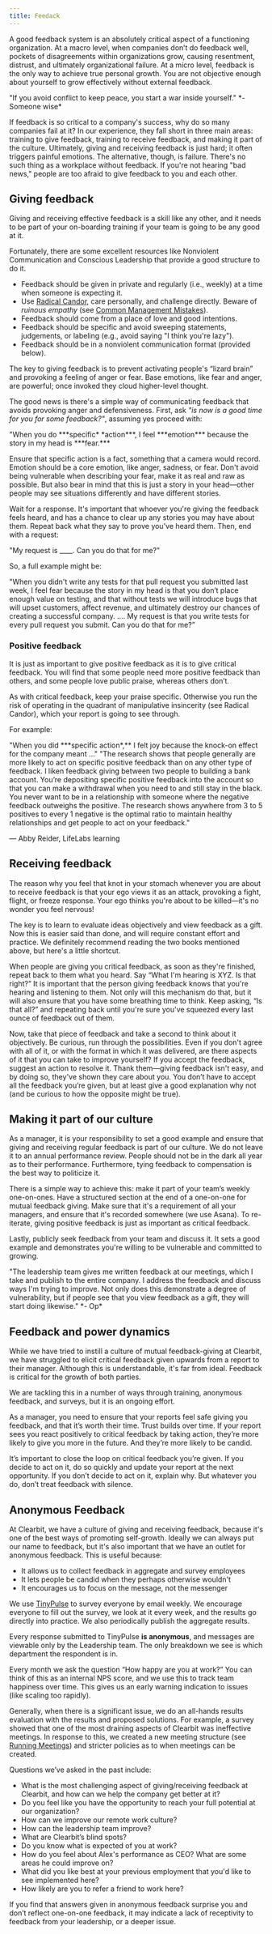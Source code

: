 ```yaml
---
title: Feedack
---
```



A good feedback system is an absolutely critical aspect of a functioning organization. At a macro level, when companies don’t do feedback well, pockets of disagreements within organizations grow, causing resentment, distrust, and ultimately organizational failure. At a micro level, feedback is the only way to achieve true personal growth. You are not objective enough about yourself to grow effectively without external feedback.

<Callout emoji="🗣">
"If you avoid conflict to keep peace, you start a war inside yourself."
*-Someone wise*
</Callout>

If feedback is so critical to a company's success, why do so many companies fail at it? In our experience, they fall short in three main areas: training to give feedback, training to receive feedback, and making it part of the culture. Ultimately, giving and receiving feedback is just hard; it often triggers painful emotions. The alternative, though, is failure. There's no such thing as a workplace without feedback. If you're not hearing "bad news," people are too afraid to give feedback to you and each other.

## Giving feedback

Giving and receiving effective feedback is a skill like any other, and it needs to be part of your on-boarding training if your team is going to be any good at it.

Fortunately, there are some excellent resources like Nonviolent Communication and Conscious Leadership that provide a good structure to do it.

- Feedback should be given in private and regularly (i.e., weekly) at a time when someone is expecting it.
- Use [Radical Candor](https://www.notion.so/Radical-Candor-2d253ef51d2e4aecab76e172fc6e9209), care personally, and challenge directly. Beware of *ruinous empathy* (see [Common Management Mistakes](https://www.notion.so/managershandbook/Common-management-mistakes-55985f537e8c4d4ea1ced54b4df424e2)).
- Feedback should come from a place of love and good intentions.
- Feedback should be specific and avoid sweeping statements, judgements, or labeling (e.g., avoid saying "I think you're lazy").
- Feedback should be in a nonviolent communication format (provided below).

The key to giving feedback is to prevent activating people's “lizard brain” and provoking a feeling of anger or fear. Base emotions, like fear and anger, are powerful; once invoked they cloud higher-level thought.

The good news is there's a simple way of communicating feedback that avoids provoking anger and defensiveness. First, ask *"is* *now is a good time for you for some feedback?"*, assuming yes proceed with:

<Callout emoji="👥">
"When you do ***specific* *action***, I feel ***emotion*** because the story in my head is ***fear.***
</Callout>

Ensure that specific action is a fact, something that a camera would record. Emotion should be a core emotion, like anger, sadness, or fear. Don't avoid being vulnerable when describing your fear, make it as real and raw as possible. But also bear in mind that this is just a story in your head—other people may see situations differently and have different stories.

Wait for a response. It's important that whoever you're giving the feedback feels heard, and has a chance to clear up any stories you may have about them. Repeat back what they say to prove you've heard them. Then, end with a request:

<Callout emoji="👥">
"My request is ____. Can you do that for me?"
</Callout>

So, a full example might be:

<Callout emoji="👥">
"When you didn't write any tests for that pull request you submitted last week, I feel fear because the story in my head is that you don’t place enough value on testing, and that without tests we will introduce bugs that will upset customers, affect revenue, and ultimately destroy our chances of creating a successful company.
....
My request is that you write tests for every pull request you submit. Can you do that for me?”
</Callout>

### Positive feedback

It is just as important to give positive feedback as it is to give critical feedback. You will find that some people need more positive feedback than others, and some people love public praise, whereas others don’t.

As with critical feedback, keep your praise specific. Otherwise you run the risk of operating in the quadrant of manipulative insincerity (see Radical Candor), which your report is going to see through.

For example:

<Callout emoji="👥">
"When you did ***specific action*,** I felt joy because the knock-on effect for the company meant ..."
</Callout>

<Callout emoji="🗣">
"The research shows that people generally are more likely to act on specific positive feedback than on any other type of feedback. I liken feedback giving between two people to building a bank account. You’re depositing specific positive feedback into the account so that you can make a withdrawal when you need to and still stay in the black. You never want to be in a relationship with someone where the negative feedback outweighs the positive. The research shows anywhere from 3 to 5 positives to every 1 negative is the optimal ratio to maintain healthy relationships and get people to act on your feedback."

— Abby Reider, LifeLabs learning
</Callout>

## Receiving feedback

The reason why you feel that knot in your stomach whenever you are about to receive feedback is that your ego views it as an attack, provoking a fight, flight, or freeze response. Your ego thinks you're about to be killed—it's no wonder you feel nervous!

The key is to learn to evaluate ideas objectively and view feedback as a gift. Now this is easier said than done, and will require constant effort and practice. We definitely recommend reading the two books mentioned above, but here's a little shortcut.

When people are giving you critical feedback, as soon as they're finished, repeat back to them what you heard. Say “What I'm hearing is XYZ. Is that right?” It is important that the person giving feedback knows that you're hearing and listening to them. Not only will this mechanism do that, but it will also ensure that you have some breathing time to think. Keep asking, “Is that all?” and repeating back until you're sure you've squeezed every last ounce of feedback out of them.

Now, take that piece of feedback and take a second to think about it objectively. Be curious, run through the possibilities. Even if you don't agree with all of it, or with the format in which it was delivered, are there aspects of it that you can take to improve yourself? If you accept the feedback, suggest an action to resolve it. Thank them—giving feedback isn't easy, and by doing so, they've shown they care about you. You don’t have to accept all the feedback you’re given, but at least give a good explanation why not (and be curious to how the opposite might be true).

## Making it part of our culture

As a manager, it is your responsibility to set a good example and ensure that giving and receiving regular feedback is part of our culture. We do not leave it to an annual performance review. People should not be in the dark all year as to their performance. Furthermore, tying feedback to compensation is the best way to politicize it.

There is a simple way to achieve this: make it part of your team’s weekly one-on-ones. Have a structured section at the end of a one-on-one for mutual feedback giving. Make sure that it's a requirement of all your managers, and ensure that it's recorded somewhere (we use Asana). To re-iterate, giving positive feedback is just as important as critical feedback.

Lastly, publicly seek feedback from your team and discuss it. It sets a good example and demonstrates you're willing to be vulnerable and committed to growing.

<Callout emoji="🗣">
"The leadership team gives me written feedback at our meetings, which I take and publish to the entire company. I address the feedback and discuss ways I'm trying to improve. Not only does this demonstrate a degree of vulnerability, but if people see that you view feedback as a gift, they will start doing likewise."
*- Op*
</Callout>

## Feedback and power dynamics

While we have tried to instill a culture of mutual feedback-giving at Clearbit, we have struggled to elicit critical feedback given upwards from a report to their manager. Although this is understandable, it's far from ideal. Feedback is critical for the growth of both parties.

We are tackling this in a number of ways through training, anonymous feedback, and surveys, but it is an ongoing effort.

As a manager, you need to ensure that your reports feel safe giving you feedback, and that it’s worth their time. Trust builds over time. If your report sees you react positively to critical feedback by taking action, they’re more likely to give you more in the future. And they’re more likely to be candid.

It’s important to close the loop on critical feedback you’re given. If you decide to act on it, do so quickly and update your report at the next opportunity. If you don’t decide to act on it, explain why. But whatever you do, don’t treat feedback with silence.

## Anonymous Feedback

At Clearbit, we have a culture of giving and receiving feedback, because it's one of the best ways of promoting self-growth. Ideally we can always put our name to feedback, but it's also important that we have an outlet for anonymous feedback. This is useful because:

- It allows us to collect feedback in aggregate and survey employees
- It lets people be candid when they perhaps otherwise wouldn't
- It encourages us to focus on the message, not the messenger

We use [TinyPulse](https://app.tinypulse.com/) to survey everyone by email weekly. We encourage everyone to fill out the survey, we look at it every week, and the results go directly into practice. We also periodically publish the aggregate results.

Every response submitted to TinyPulse **is anonymous**, and messages are viewable only by the Leadership team. The only breakdown we see is which department the respondent is in.

Every month we ask the question “How happy are you at work?” You can think of this as an internal NPS score, and we use this to track team happiness over time. This gives us an early warning indication to issues (like scaling too rapidly).

Generally, when there is a significant issue, we do an all-hands results evaluation with the results and proposed solutions. For example, a survey showed that one of the most draining aspects of Clearbit was ineffective meetings. In response to this, we created a new meeting structure (see [Running Meetings](https://www.notion.so/managershandbook/Running-meetings-f598cb79b07b424abcff79ac7f97c880)) and stricter policies as to when meetings can be created.

Questions we’ve asked in the past include:

- What is the most challenging aspect of giving/receiving feedback at Clearbit, and how can we help the company get better at it?
- Do you feel like you have the opportunity to reach your full potential at our organization?
- How can we improve our remote work culture?
- How can the leadership team improve?
- What are Clearbit’s blind spots?
- Do you know what is expected of you at work?
- How do you feel about Alex's performance as CEO? What are some areas he could improve on?
- What did you like best at your previous employment that you'd like to see implemented here?
- How likely are you to refer a friend to work here?

If you find that answers given in anonymous feedback surprise you and don’t reflect one-on-one feedback, it may indicate a lack of receptivity to feedback from your leadership, or a deeper issue.
